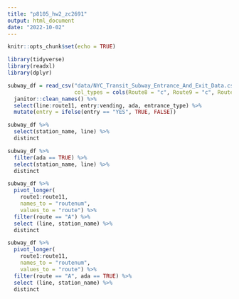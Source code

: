 ```yaml
---
title: "p8105_hw2_zc2691"
output: html_document
date: "2022-10-02"
---
```


```r
knitr::opts_chunk$set(echo = TRUE)
```

```r
library(tidyverse)
library(readxl)
library(dplyr)
```

```r
subway_df = read_csv("data/NYC_Transit_Subway_Entrance_And_Exit_Data.csv",
                     col_types = cols(Route8 = "c", Route9 = "c", Route10 = "c", Route11 = "c")) %>%
  janitor::clean_names() %>% 
  select(line:route11, entry:vending, ada, entrance_type) %>% 
  mutate(entry = ifelse(entry == "YES", TRUE, FALSE))
```

```r
subway_df %>% 
  select(station_name, line) %>% 
  distinct
```

```r
subway_df %>% 
  filter(ada == TRUE) %>% 
  select(station_name, line) %>% 
  distinct
```

```r
subway_df %>% 
  pivot_longer(
    route1:route11,
    names_to = "routenum",
    values_to = "route") %>% 
  filter(route == "A") %>% 
  select (line, station_name) %>% 
  distinct
```

```r
subway_df %>% 
  pivot_longer(
    route1:route11,
    names_to = "routenum",
    values_to = "route") %>% 
  filter(route == "A", ada == TRUE) %>% 
  select (line, station_name) %>% 
  distinct
```



